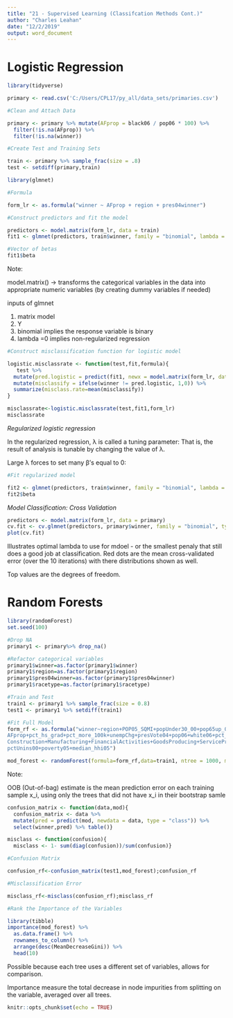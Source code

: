 ---
title: "21 - Supervised Learning (Classifcation Methods Cont.)"
author: "Charles Leahan"
date: "12/2/2019"
output: word_document
---

# Logistic Regression 


```{r}
library(tidyverse)

primary <- read.csv('C:/Users/CPL17/py_all/data_sets/primaries.csv') 

#Clean and Attach Data 

primary <- primary %>% mutate(AFprop = black06 / pop06 * 100) %>% 
  filter(!is.na(AFprop)) %>%
  filter(!is.na(winner))

#Create Test and Training Sets 

train <- primary %>% sample_frac(size = .8)
test <- setdiff(primary,train)
```


```{r}

library(glmnet)

#Formula 

form_lr <- as.formula("winner ~ AFprop + region + pres04winner")

#Construct predictors and fit the model

predictors <- model.matrix(form_lr, data = train)
fit1 <- glmnet(predictors, train$winner, family = "binomial", lambda = 0)

#Vector of betas 
fit1$beta


```

Note: 

model.matrix() -> transforms the categorical variables in the data into appropriate numeric variables (by creating dummy variables if needed)

inputs of glmnet 

1. matrix model
2. Y
3. binomial implies the response variable is binary 
4. lambda =0 implies non-regularized regression 


```{r}

#Construct misclassification function for logistic model 

logistic.misclassrate <- function(test,fit,formula){
   test %>% 
  mutate(pred.logistic = predict(fit1, newx = model.matrix(form_lr, data = test), type = "class")) %>% 
  mutate(misclassify = ifelse(winner != pred.logistic, 1,0)) %>%
  summarize(misclass.rate=mean(misclassify))
}

misclassrate<-logistic.misclassrate(test,fit1,form_lr)
misclassrate
```

_Regularized logistic regression_

In the regularized regression, λ is called a tuning parameter:
That is, the result of analysis is tunable by changing the value of λ.

Large λ forces to set many β’s equal to 0:

```{r}
#Fit regularized model 

fit2 <- glmnet(predictors, train$winner, family = "binomial", lambda = 0.05) # lambda > 0
fit2$beta
```

_Model Classification: Cross Validation_ 


```{r}
predictors <- model.matrix(form_lr, data = primary) 
cv.fit <- cv.glmnet(predictors, primary$winner, family = "binomial", type = "class")
plot(cv.fit)
```


Illustrates optimal lambda to use for mdoel - or the smallest penaly that still does a good job at classification. 
Red dots are the mean cross-validated error (over the 10 iterations) with there distributions shown as well. 

Top values are the degrees of freedom. 



# Random Forests 

```{r}

library(randomForest)
set.seed(100)

#Drop NA
primary1 <- primary%>% drop_na()

#Refactor categorical variables 
primary1$winner=as.factor(primary1$winner)
primary1$region=as.factor(primary1$region)
primary1$pres04winner=as.factor(primary1$pres04winner)
primary1$racetype=as.factor(primary1$racetype)

#Train and Test 
train1 <- primary1 %>% sample_frac(size = 0.8)
test1 <- primary1 %>% setdiff(train1)

#Fit Full Model 
form_rf <- as.formula("winner~region+POP05_SQMI+popUnder30_00+pop65up_00+Bush04+
AFprop+pct_hs_grad+pct_more_100k+unempChg+presVote04+pop06+white06+pct_homeowner+racetype+ 
Construction+Manufacturing+FinancialActivities+GoodsProducing+ServiceProviding+Catholic+
pctUnins00+poverty05+median_hhi05")

mod_forest <- randomForest(formula=form_rf,data=train1, ntree = 1000, mtry =5 ); mod_forest
```

Note: 

OOB (Out-of-bag) estimate is the mean prediction error on each training sample x_i, using only the trees that did not have x_i in their bootstrap samle 



```{r}
confusion_matrix <- function(data,mod){
  confusion_matrix <- data %>% 
  mutate(pred = predict(mod, newdata = data, type = "class")) %>%
  select(winner,pred) %>% table()}

misclass <- function(confusion){
  misclass <- 1- sum(diag(confusion))/sum(confusion)}
```


```{r}
#Confusion Matrix 

confusion_rf<-confusion_matrix(test1,mod_forest);confusion_rf

#Misclassification Error 

misclass_rf<-misclass(confusion_rf);misclass_rf
```



```{r}
#Rank the Importance of the Variables 

library(tibble)
importance(mod_forest) %>% 
  as.data.frame() %>% 
  rownames_to_column() %>% 
  arrange(desc(MeanDecreaseGini)) %>% 
  head(10)
```

Possible because each tree uses a different set of variables, allows for comparison. 

Importance measure the total decrease in node impurities from splitting on the variable, averaged over all trees. 
















































```{r setup, include=FALSE}
knitr::opts_chunk$set(echo = TRUE)
```


